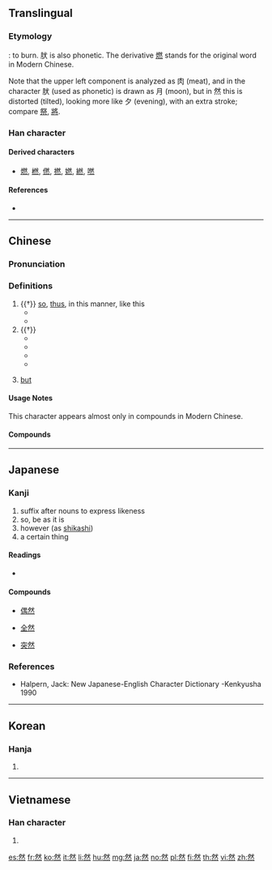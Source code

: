 ==Translingual==
{{stroke order|type=animate}}

===Etymology===
{{Han etyl}}
{{Han compound|肰|火|t1=dog meat|t2=fire|ls=ic}}: to burn. 肰 is also phonetic. The derivative [[燃]] stands for the original word in Modern Chinese.

Note that the upper left component is analyzed as 肉 (meat), and in the character 肰 (used as phonetic) is drawn as 月 (moon), but in 然 this is distorted (tilted), looking more like 夕 (evening), with an extra stroke; compare [[祭]], [[將]].

===Han character===
{{Han char|rn=86|rad=火|as=08|sn=12|four=23333|canj=BKF|ids=⿱肰灬}}

====Derived characters====
* [[燃]], [[橪]], [[㒄]], [[撚]], [[㜣]], [[繎]], [[嘫]]

====References====
* {{Han ref|kx=0675.120|dkj=19149|dj=1086.200|hdz=32213.050|uh=7136|ud=28982|bh=B54D|bd=46413}}

----

==Chinese==
{{zh-forms}}

===Pronunciation===
{{zh-pron
|m=rán
|c=jin4
|mc=y
|oc=y
|ma=
|cat=part,adv,n
}}

===Definitions===
{{zh-hanzi}}

# {{†}} [[so]], [[thus]], in this manner, like this
#* {{zh-usex|然后|then (literally "after things turn out this way")}}
#* {{zh-usex|不然|or else, otherwise (literally "not so")}}
# {{†}}{{label|zh|no longer productive}} {{non-gloss definition|Suffix forming adverbs, sometimes also adjectives, with an abstract meaning of "in the manner of, like"}}
#* {{zh-usex|显然|apparently, obviously}}
#* {{zh-usex|果然|as expected (literally "as a result")}}
#* {{zh-usex|庞然大物|giant, something enormous (literally "a bigly big thing")}}
#* {{zh-usex|喟然长叹|to sigh (with 喟 being an onomatopoeia)}}
# {{label|zh|obsolete}} [[but]]

====Usage Notes====
This character appears almost only in compounds in Modern Chinese.

====Compounds====
{{der3
|{{zh-l|然而|tr=rán'ér}}
|{{zh-l|然後|tr=ránhòu}}
|{{zh-l|然頃|tr=ránqǐng}}
|{{zh-l|然則|tr=ránzé}}
|{{zh-l|昂然|tr=ángrán}}
|{{zh-l|必然|tr=bìrán}}
|{{zh-l|當然|tr=dāngrán}}
|{{zh-l|忽然|tr=hūrán}}
|{{zh-l|慨然|tr=kǎirán}}
|{{zh-l|偶然|tr=ǒurán}}
|{{zh-l|全然|tr=quánrán}}
|{{zh-l|雖然|tr=suīrán}}
|{{zh-l|突然|tr=tūrán}}
|{{zh-l|欣然|tr=xīnrán}}
|{{zh-l|自然|tr=zìrán}}
}}

----

==Japanese==

===Kanji===
{{ja-kanji|rs=火12|grade=4}}

# suffix after nouns to express likeness
# so, be as it is
# however (as [[shikashi]])
# a certain thing

====Readings====
* {{ja-readings|kanon=[[ぜん]] (zen)|goon=[[ねん]] (nen)|kun=[[もえる]] (moeru), [[しかれども]] (shikaredomo), [[しかして]] (shikashite)}}

====Compounds====
{{top4}}
* [[偶然]]
{{mid4}}
* [[全然]]
{{mid4}}
* [[突然]]
{{mid4}}
{{bottom}}

===References===
* Halpern, Jack: New Japanese-English Character Dictionary -Kenkyusha 1990

----

==Korean==

===Hanja===
{{ko-hanja|hangeul=[[연]]|eumhun=|rv=yeon|mr=yŏn|y=yen}}

# {{defn|lang=ko|sort=火08}}

----

==Vietnamese==

===Han character===
{{vi-hantu|[[nhiên]], [[nhen]], [[nhơn]]|rs=火08}}

# {{defn|lang=vi|sort=火08}}

[[es:然]]
[[fr:然]]
[[ko:然]]
[[it:然]]
[[li:然]]
[[hu:然]]
[[mg:然]]
[[ja:然]]
[[no:然]]
[[pl:然]]
[[fi:然]]
[[th:然]]
[[vi:然]]
[[zh:然]]